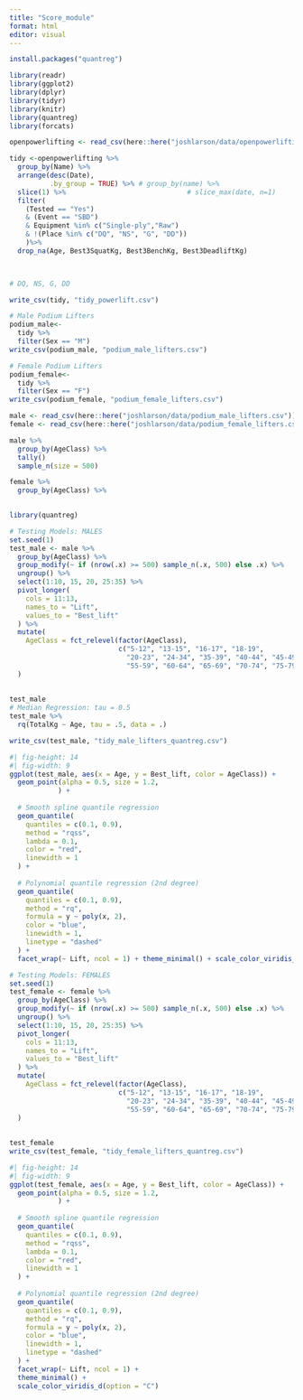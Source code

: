 ```yaml
---
title: "Score_module"
format: html
editor: visual
---
```


```r
install.packages("quantreg")
```

```r
library(readr)
library(ggplot2)
library(dplyr)
library(tidyr)
library(knitr)
library(quantreg)
library(forcats)

```

```r

openpowerlifting <- read_csv(here::here("joshlarson/data/openpowerlifting-2025-03-22/openpowerlifting-2025-03-22-c4367451.csv"))

```

```r
tidy <-openpowerlifting %>%
  group_by(Name) %>%
  arrange(desc(Date), 
          .by_group = TRUE) %>% # group_by(name) %>%
  slice(1) %>%                              # slice_max(date, n=1)
  filter(
    (Tested == "Yes") 
    & (Event == "SBD") 
    & Equipment %in% c("Single-ply","Raw") 
    & !(Place %in% c("DQ", "NS", "G", "DD"))
    )%>%
  drop_na(Age, Best3SquatKg, Best3BenchKg, Best3DeadliftKg) 
  


# DQ, NS, G, DD
```

```r
write_csv(tidy, "tidy_powerlift.csv")
```

```r
# Male Podium Lifters
podium_male<-
  tidy %>%
  filter(Sex == "M")
write_csv(podium_male, "podium_male_lifters.csv")
```

```r
# Female Podium Lifters
podium_female<-
  tidy %>%
  filter(Sex == "F")
write_csv(podium_female, "podium_female_lifters.csv")

```

```r
male <- read_csv(here::here("joshlarson/data/podium_male_lifters.csv"))
female <- read_csv(here::here("joshlarson/data/podium_female_lifters.csv"))

```

```r
male %>%
  group_by(AgeClass) %>%
  tally()
  sample_n(size = 500)

female %>%
  group_by(AgeClass) %>%
  
```





```r
library(quantreg)
```

```r
# Testing Models: MALES
set.seed(1)
test_male <- male %>%
  group_by(AgeClass) %>%
  group_modify(~ if (nrow(.x) >= 500) sample_n(.x, 500) else .x) %>%
  ungroup() %>%
  select(1:10, 15, 20, 25:35) %>%
  pivot_longer(
    cols = 11:13,
    names_to = "Lift",
    values_to = "Best_lift"
  ) %>%
  mutate(
    AgeClass = fct_relevel(factor(AgeClass),
                           c("5-12", "13-15", "16-17", "18-19",
                             "20-23", "24-34", "35-39", "40-44", "45-49", "50-54",
                             "55-59", "60-64", "65-69", "70-74", "75-79", "80-999"))
  )
  
  
test_male
# Median Regression: tau = 0.5
test_male %>%
  rq(TotalKg ~ Age, tau = .5, data = .)

write_csv(test_male, "tidy_male_lifters_quantreg.csv")
```

```r
#| fig-height: 14
#| fig-width: 9
ggplot(test_male, aes(x = Age, y = Best_lift, color = AgeClass)) +
  geom_point(alpha = 0.5, size = 1.2,
            ) +
  
  # Smooth spline quantile regression
  geom_quantile(
    quantiles = c(0.1, 0.9),
    method = "rqss",
    lambda = 0.1,
    color = "red",
    linewidth = 1
  ) +
  
  # Polynomial quantile regression (2nd degree)
  geom_quantile(
    quantiles = c(0.1, 0.9),
    method = "rq",
    formula = y ~ poly(x, 2),
    color = "blue",
    linewidth = 1,
    linetype = "dashed"
  ) +
  facet_wrap(~ Lift, ncol = 1) + theme_minimal() + scale_color_viridis_d(option = "C")

```


```r
# Testing Models: FEMALES
set.seed(1)
test_female <- female %>%
  group_by(AgeClass) %>%
  group_modify(~ if (nrow(.x) >= 500) sample_n(.x, 500) else .x) %>%
  ungroup() %>%
  select(1:10, 15, 20, 25:35) %>%
  pivot_longer(
    cols = 11:13,
    names_to = "Lift",
    values_to = "Best_lift"
  ) %>%
  mutate(
    AgeClass = fct_relevel(factor(AgeClass),
                           c("5-12", "13-15", "16-17", "18-19",
                             "20-23", "24-34", "35-39", "40-44", "45-49", "50-54",
                             "55-59", "60-64", "65-69", "70-74", "75-79", "80-999"))
  )
  
  
test_female
write_csv(test_female, "tidy_female_lifters_quantreg.csv")
```
```r
#| fig-height: 14
#| fig-width: 9
ggplot(test_female, aes(x = Age, y = Best_lift, color = AgeClass)) +
  geom_point(alpha = 0.5, size = 1.2,
            ) +
  
  # Smooth spline quantile regression
  geom_quantile(
    quantiles = c(0.1, 0.9),
    method = "rqss",
    lambda = 0.1,
    color = "red",
    linewidth = 1
  ) +
  
  # Polynomial quantile regression (2nd degree)
  geom_quantile(
    quantiles = c(0.1, 0.9),
    method = "rq",
    formula = y ~ poly(x, 2),
    color = "blue",
    linewidth = 1,
    linetype = "dashed"
  ) +
  facet_wrap(~ Lift, ncol = 1) + 
  theme_minimal() + 
  scale_color_viridis_d(option = "C") 

```

